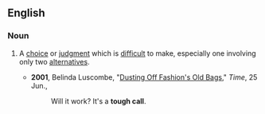 ==English==

===Noun===
{{en-noun|sg=[[tough]] [[call]]}}

# {{chiefly|US|idiomatic}} A [[choice]] or [[judgment]] which is [[difficult]] to make, especially one involving only two [[alternatives]].
#*'''2001''',  Belinda Luscombe, "[http://www.time.com/time/magazine/article/0,9171,1000208-2,00.html Dusting Off Fashion's Old Bags]," ''Time'', 25 Jun.,
#*:Will it work? It's a '''tough call'''.